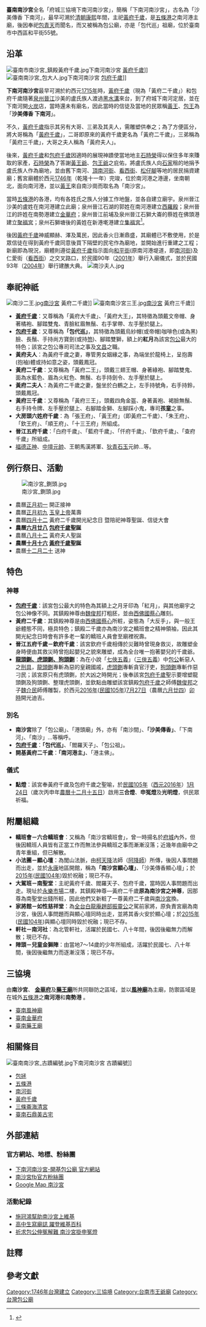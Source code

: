 {{coord|22.997391|N|120.196582|E|display=title|type:landmark}}

{{東亞廟宇
| name = 南沙宮
| img = File:下南河南沙宮.jpg
| img_capt = 南沙宮正面
| image_width = 250px
| location = {{TWN}}[[臺南市|臺南市]][[中西區_(臺灣)|中西區]]和平街55號{{r|美}}
| god = [[黃府千歲|黃府千歲]]{{r|古}}
| type = 地方廟宇
| struct = 
| open_year = {{QIN}}[[乾隆|乾隆]]十一年（[[1746年|1746年]]）{{r|五}}
| cere_date = 農曆[[十月十六|十月十六]]、農曆[[六月廿八|六月廿八]]
| people = 王盛發、施冠鴻{{r|施}}{{r|人}}
| cultural_collection =
|}}
'''臺南南沙宮'''全名「府城三協境下南河南沙宮」，簡稱「下南河南沙宮」，古名為「沙美傳香 下南河」，最早可溯於[[清朝|清朝]][[康熙|康熙]]年間{{r|看}}，主祀[[黃府千歲|黃府千歲]]，是[[五條港_(臺南)|五條港]]之南河港主廟，後因奉祀[[包青天|包青天]]而聞名，而又被稱為包公廟，亦是「包代巡」祖廟，位於臺南市中西區和平街55號。{{r|沿}}

==沿革== 
[[File:臺南市南沙宮_鎮殿黃府千歲.jpg|thumb]]下南河南沙宮 [[黃府千歲|黃府千歲]]]]
[[File:臺南南沙宮_包大人.jpg|thumb]]下南河南沙宮 [[包拯|包府千歲]]]]

'''下南河南沙宮'''最早可溯於約西元[[1715年|1715年]]時，[[黃府千歲|黃府千歲]]（現為「黃府二千歲」）和包府千歲隨著[[泉州|泉州]][[晉江|晉江]]沙美的盧氏族人渡過[[台灣海峽|黑水溝]]來台，到了府城下南河定居，並在下南河開[[木炭|火炭]]店，當時還未有廟名，因此當時的信徒及當地的民眾稱[[黃府千歲|黃王]]、[[包拯|包王]]為「'''沙美傳香 下南河'''」。

不久，[[黃府千歲|黃府千歲]]指示其另有大哥、三弟及其夫人，需雕塑供奉之；為了方便區分，將大哥稱為「[[黃府千歲|黃府千歲]]」，二哥即原來的黃府千歲更名為「黃府二千歲」，三弟稱為「黃府三千歲」，大哥之夫人稱為「黃府夫人」。

後來，[[黃府千歲|黃府千歲]]和[[包府千歲|包府千歲]]因適時的展現神蹟使當地地主[[臺南石鼎美古宅|石時榮]]得以保住多年來賺取的家產，[[臺南石鼎美古宅|石時榮]]為了答謝[[黃府千歲|黃王爺]]、[[包府千歲|包王爺]]之庇佑，將盧氏族人向[[臺南石鼎美古宅|石家]]租的地捐予盧氏族人作為廟地，並由舊下南河、[[頂南河街|頂南河街]]、[[看西街|看西街]]、[[松仔腳|松仔腳]]等地的居民捐資建廟；舊宮廟體於西元[[1746年|1746年]]（乾隆十一年）完竣，位於南河港之港邊，坐南朝北，面向南河港{{NoteTag|1=因當時常有船隻在廟旁港口停靠，因此南沙宮又被稱為「'''港頭廟'''」。}}，並以[[黃府千歲|黃王]]來自南沙崗而取名為「南沙宮」。

當時[[五條港_(臺南)|五條港]]的各港，均有各姓氏之族人分據工作地盤，並各自建立廟宇。泉州晉江沙美的盧姓在南河港建立此廟；泉州晉江石湖的郭姓在南河港建立[[西羅殿|西羅殿]]；泉州晉江的許姓在南勢港建立[[臺南金華府|金華府]]；泉州晉江前埔及泉州晉江石獅大崙的蔡姓在佛頭港建立[[聚福宮|聚福宮]]；泉州石獅塘後的黃姓在新港墘港建立[[老古石集福宮|集福宮]]<ref name="五姓爭雄">{{cite journal|url=http://mocfile.moc.gov.tw/nmthepaper/watchtw_tw16/edm_c_p17.html|author=|title=〈五條港五姓爭雄〉|journal=《觀‧臺灣 電子報》|volume=|issue=第16期|accessdate=2016-03-16|date=2013-01-10|publisher=臺灣歷史博物館|location=台灣|language=zh-tw|archive-date=2016-03-15|archive-url=https://web.archive.org/web/20160315145503/http://mocfile.moc.gov.tw/nmthepaper/watchtw_tw16/edm_c_p17.html|dead-url=no}}</ref>。

後因[[黃府千歲|黃府千歲]]神威顯赫、澤及萬民，因此香火日漸鼎盛，其廟體已不敷使用，於是眾信徒在得到黃府千歲同意後買下隔壁的民宅作為廟地，並開始進行重建之工程；新廟即為現況，廟體則遵從[[黃府千歲|黃府千歲]]指示面向[[和平街_(臺南市)|和平街]](原南河港堤道，即[[南河街|南河街]])及仁愛街（[[看西街|看西街]]）之交叉路口，於民國90年（[[2001年|2001年]]）舉行入廟儀式，並於民國93年（[[2004年|2004年]]）舉行建醮大典。{{r|沿}}
[[File:南沙夫人.jpg|thumb]]

==奉祀神祇==
[[File:南沙二王.jpg|thumb]][[南沙宮|南沙宮]] 黃府二千歲]]
[[File:臺南南沙宮三王.jpg|thumb]][[南沙宮|南沙宮]] 黃府三千歲]]

*'''[[黃府千歲|黃府千歲]]'''：又尊稱為「黃府大千歲」、「黃府大王」，其特徵為頭戴文帝帽、身著橘袍、腳踏雙鬼、青臉紅眉無鬚、右手掌帶、左手壓於腿上。
*'''[[包拯|包府千歲]]'''：又尊稱為'''「包代巡」'''，其特徵為頭戴烏紗帽(或帝帽)咖啡色(或為黑)臉、長鬚、手持尚方寶劍(或持[[笏|笏]])、腳踏雙獅，額上的'''紅月'''為該宮[[包公|包公]]最大的特色{{NoteTag|1=其他奉祀包公的廟宇神像上的月牙印多為白色}}；該宮之包公專司司法之事及[[五文昌|文昌]]之職。
*'''黃府夫人'''：為黃府千歲之妻，專管男女姻緣之事，為端坐於龍椅上，呈抱壽(抱袖)體或持如意之姿，頭戴鳳冠。
*'''黃府二千歲'''：又尊稱為「黃府二王」，頭戴三翅王帽、身著綠袍、腳踏雙鬼、面為水藍色、眉為火紅色、無鬚、右手持劍令、左手壓於腿上。
*'''黃府二夫人'''：為黃府二千歲之妻，盤坐於白鶴之上，左手持號角，右手持鈴，頭戴鳳冠。
*'''黃府三千歲'''：又尊稱為「黃府三王」，頭戴四角金盔、身著黃袍、褐臉無鬚、右手持令牌、左手壓於腿上、右腳踏金獅、左腳踩小鬼，專司'''孩童'''之事。
*'''大房頭六姓府千歲'''：為「張王府」、「黃王府」（即黃府二千歲）、「朱王府」、「欽王府」、「順王府」、「十三王府」{{NoteTag|1=為南宋名將[[岳飛|岳飛]]之部將施全。}}所組成。
*'''晉江五府千歲'''：「白府千歲」、「藍府千歲」、「仟府千歲」、「欽府千歲」、「查府千歲」所組成。
*[[福德正神|福德正神]]、[[中壇元帥|中壇元帥]]、王朝馬漢將軍、[[狄青|狄青]][[石玉(五虎征西)|石玉]]元帥…等。

==例行祭日、活動==
[[File:南沙宮_鍘頭.jpg|thumb]]

*農曆[[正月初一|正月初一]] 開正接神
*農曆[[正月初九|正月初九]] [[玉皇上帝|玉皇上帝]]萬壽
*農曆[[四月十二|四月十二]] 黃府二千歲開光紀念日 暨陪祀神尊聖誕、信徒大會
*'''農曆[[六月廿八|六月廿八]] [[包拯|包府千歲]]聖誕'''
*農曆[[八月十二|八月十二]] 黃府夫人聖誕
*'''農曆[[十月十六|十月十六]] [[黃府千歲|黃府千歲]]聖誕'''
*農曆[[十二月二十|十二月二十]] 送神

==特色==
===神尊===
* '''[[包拯|包府千歲]]'''：該宮包公最大的特色為其額上之月牙印為「紅月」，與其他廟宇之包公神像不同。其鎮殿神尊由[[魏俊邦|魏俊邦]]打粗胚，並由[[西佛國|西佛國]][[蔡心|蔡心]]雕刻。
* '''黃府二千歲'''：其鎮殿神尊是由[[西佛國|西佛國]][[蔡心|蔡心]]所粧，姿態為「大反手」，與一般王爺體態不同，極具特色；鎮殿二千歲亦為南沙宮之轎班會{{NoteTag|1=請參閱下方「附屬組織－轎班會」。}}之精神領袖，因此其開光紀念日{{NoteTag|1=其開光日為[[民國38年|民國38年]][[5月9日|5月9日]]（農曆[[四月十二日|四月十二日]]）。}}時會有許多老一輩的轎班人員會至廟裡祝壽。
*'''晉江五府千歲－欽府千歲'''：該宮欽府千歲相傳於災難時曾現身救災，故雕塑金身時便由其救災時曾抱起嬰兒之貌來雕塑，成為全台唯一抱著嬰兒的千歲爺。
*'''[[龍頭鍘|龍頭鍘、虎頭鍘、狗頭鍘]]'''：為在小說「[[七俠五義|七俠五義]]」（[[三俠五義|三俠五義]]）中[[包公|包公]]斬惡人之[[刑具|刑具]]，[[龍頭鍘|龍頭鍘]]專斬為惡的皇親國戚，[[虎頭鍘|虎頭鍘]]專斬貪官汙吏，[[狗頭鍘|狗頭鍘]]專斬作惡刁民{{r|老}}；該宮原只有虎頭鍘，於大凶之時開光；後奉該宮[[包拯|包府千歲]]聖示要增塑龍頭鍘及狗頭鍘、整理虎頭鍘，並欽點由雕塑該宮鎮殿[[包拯|包府千歲]]之師傅[[魏俊邦|魏俊邦]]之子[[魏介民|魏介民]]師傅雕製，於西元[[2016年|2016年]]([[民國105年|民國105年]])[[7月27日|7月27日]]（農曆[[六月廿四|六月廿四]]）[[卯|卯時]]開光迪吉。

===別名===
*'''南沙宮'''除了「包公廟」、「港頭廟」{{r|奉}}外，亦有「南沙間」{{NoteTag|1=為[[閩南語|臺語]]發音，人們會將「宮」說成「間」，如：[[三郊鎮港海安宮|海安宮]]稱為「海安間」、[[老古石集福宮|集福宮]]稱為「集福間」。}}、'''「沙美傳香」'''、「下南河」、「南沙」{{NoteTag|1=當地人因方便稱呼，會將其簡稱為「南沙」。}}…等稱呼。
*'''[[包拯|包府千歲]]'''：'''「包代巡」'''{{NoteTag|1=僅有南沙宮及南沙宮子館的包府千歲擁有此稱呼，該宮亦為「包代巡」之祖廟。}}、「閻羅天子」、「包公祖」。
*'''開基黃府二千歲'''：'''「南河港主」'''、「港主佛」。

===儀式===
*'''點燈'''：該宮奉黃府千歲及包府千歲之聖喻，於[[民國105年|民國105年]]（[[2016年|西元2016年]]）[[1月24日|1月24日]]（歲次丙申年[[十二月十五|農曆十二月十五日]]）啟用'''三合燈'''、'''申冤燈'''{{r|祈}}{{r|天}}及'''光明燈'''，供民眾祈福。

==附屬組織==
*'''轎班會－六合轎班會'''：又稱為「南沙宮轎班會」，曾一時揚名於[[府城|府城]]內外，但後因轎班人員皆有正當工作而無法參與轎班之事而漸漸沒落；近幾年由廟中之青年重組，但已解散。
*'''小法團－顯心壇'''：為閭山法脈，由[[柯天降|柯天降]]法師（[[阿降師|阿降師]]）所傳，後因人事問題而出走，並於[[永康區|永康]]地區開館{{r|隨}}，稱為'''「南沙宮顯心壇」'''、「沙美傳香顯心壇」；於[[2015年|2015年]]([[民國104年|民國104年]])毀於祝融；現已不存。{{r|微}}
*'''大駕班－南聖堂'''：主祀黃府千歲、閻羅天子、包府千歲{{NoteTag|1=黃府千歲及閻羅天子為南沙宮分靈；包府千歲因粧好後經指示往[[三條崙海清宮|三條崙海清宮]]開光，因此認[[三條崙海清宮|三條崙海清宮]]為祖廟。}}，當時因人事問題而出走。現址於[[永樂市場|永樂市場]]二樓，其鎮殿神尊—黃府二千歲'''原為南沙宮之神尊'''，因那尊為南聖堂出錢所粧，因此他們又新粧了一尊黃府二千歲與[[南沙宮|南沙宮]]換。
*'''家將館－如性慈祥堂'''：為[[臺南元和宮|全台白龍庵]][[趙部振靈公|趙部振靈公]]之駕前家將，原負責宮廟為南沙宮，後因人事問題而與顯心壇同時出走，並將其香火安於顯心壇；於[[2015年|2015年]]([[民國104年|民國104年]])與顯心壇同時毀於祝融；現已不存。
*'''軒社－南河社'''：為北管軒社，活躍於民國七、八十年間，後因後繼無力而解散；現已不存。
*'''陣頭－兒童金獅陣'''：由當地7～14歲的少年所組成，活躍於民國七、八十年間，後因後繼無力而逐漸沒落；現已不存。

==三協境==
由'''南沙宮'''、 '''[[臺南金華府|金華府]]'''及'''[[臺南藥王廟|藥王廟]]'''所共同聯防之區域，並以'''[[風神廟|風神廟]]'''為主廟{{NoteTag|1=[[石萬壽|石萬壽]]《臺灣府城的城防》認為大西門南北由三協境與七合境防守，但[[謝奇峰|謝奇峰]]《臺南府城聯境組織研究》一書指出舊籍並未明確記載大西門南北段對應的境名，並認為七合境其實指的是[[普濟殿|普濟殿]]的七角頭，且三協境是[[二戰|二戰]]後與四聯境一同出現。}}，防禦區域是在城外[[五條港_(臺南)|五條港]]之'''南河港'''和'''南勢港''' 。{{r|總}}
*[[風神廟|臺南風神廟]]
*[[臺南金華府|臺南金華府]]
*[[臺南藥王廟|臺南藥王廟]]

==相關條目==
[[File:臺南南沙宮_古蹟編號.jpg|thumb]]下南河南沙宮 古蹟編號{{r|文}}]]
* [[包拯|包拯]]
* [[五條港_(臺南)|五條港]]
* [[南河街|南河街]]
* [[黃府千歲|黃府千歲]]
* [[三條崙海清宮|三條崙海清宮]]
* [[臺南石鼎美古宅|臺南石鼎美古宅]]

==外部連結==
===官方網站、地標、粉絲團===
*[http://nanshagong.org 下南河南沙宮-開基包公廟 官方網站]
*[https://www.facebook.com/NanShaTemple/ 南沙宮fb官方粉絲團] {{Wayback|url=https://www.facebook.com/NanShaTemple/ |date=20190221222305 }}
*[http://maps.google.com/?cid=13064882487788613062&hl=zh&gl=tw Google Map 南沙宮]

===活動紀錄===
* [https://web.archive.org/web/20180323030446/http://www.cdns.com.tw/news.php?n_id=23&nc_id=168364 施冠鴻幫助南沙宮上維基]
* [http://www.merit-times.com.tw/NewsPage.aspx?unid=478647 高中生寫廟誌 躍登維基百科] {{Wayback|url=http://www.merit-times.com.tw/NewsPage.aspx?unid=478647 |date=20170810210728 }}
* [https://web.archive.org/web/20180323032129/http://www.cdns.com.tw/news.php?n_id=1&nc_id=156890 祈求包公伸冤解難 南沙宮掛申冤燈]

==註釋==
{{notefoot}}

==參考文獻==
{{reflist|2|refs=
<ref name="古">[http://www.tnwcdo.gov.tw/culture01a.asp?ID={76499A3F-75FF-43CE-B5A3-D4F0563BBBE0} 古蹟瀏覽-南沙宮] . 台南市中西區公所 . [2016-03-17] （中文（台灣））.</ref> 
<ref name="五">[http://www.tndg.com.tw/tndg2/five-harbor/big5/point.asp?G1=2&G2=8 南河港-南沙宮] {{webarchive|url=https://web.archive.org/web/20160304114925/http://www.tndg.com.tw/tndg2/five-harbor/big5/point.asp?G1=2&G2=8 |date=2016-03-04 }} . 五條港文化園區 . [2016-03-17] （中文（台灣））.</ref>
<ref name="美">[http://club.mmweb.tw/mobile/47565 南沙宮資料] . 美美網 . [2016-03-16] （中文（台灣））.
</ref>
<ref name="沿">{{cite book |author=|chapter=|title=《府城三協境下南河南沙宮 沿革》|date=2016年2月|publisher=施冠鴻|location=臺灣|language=zh-tw |isbn=}}</ref>
<ref name="文">[http://crgis.rchss.sinica.edu.tw/temples/TainanCity/westcentral/2108036-NSG 南沙宮] . 文化資源地理資訊系統 . [2016-03-27] （中文（台灣））.</ref>
{{webarchive|url=https://web.archive.org/web/20160407160406/http://catalog.digitalarchives.tw/item/00/42/92/7a.html |date=2016-04-07 }} . 典藏臺灣 . [2016-03-27] （中文（台灣））.</ref>
<ref name="總">[http://tzungye.tacocity.com.tw/tzungye_013.htm 府城聯境] . 總祿境-府城聯境-台灣府城總爺街文化園 . [2016-03-16] （中文（台灣））. </ref>
<ref name="老">[http://blog.udn.com/oldman80/3362405 老邁講古；包公鍘美案] . 老邁 的部落格 . [2016-07-29] （中文（台灣））. </ref>
<ref name="微">[http://my-mit.com/2016/06/09/%E9%96%AD%E5%B1%B1%E6%B4%BE%E9%87%91%E5%AE%89%E6%B3%95%E8%84%88%EF%BC%9A-%E5%9B%9B%E8%81%AF%E5%A2%83%E9%87%91%E5%AE%89%E5%AE%AE/ 閭山派金安法脈： 四聯境金安宮] . 微廟影視文化事業 . [2016-08-04] （中文（台灣））. </ref>
<ref name="隨">[http://blog.xuite.net/allen2271442/twblog/147881753-%E5%8F%B0%E5%8D%97%E6%B2%99%E7%BE%8E%E5%82%B3%E9%A6%99%E9%A1%AF%E5%BF%83%E5%A3%87%E5%B7%A1%E7%A6%AE-%E4%B8%8A 台南沙美傳香顯心壇巡禮-上] . 跟著廟會看熱鬧：：隨意窩Xuite日誌 . [2016-07-29] （中文（台灣））. </ref>
<ref name="看">[http://my.stust.edu.tw/board.php?courseID=43041&f=doc&cid=2806117 南沙宮] . 看見五條港－南臺科技大學My數位學習 . [2016-03-17] （中文（台灣））.</ref>
<ref name="施">{{Cite news|url=http://www.cdns.com.tw/news.php?n_id=23&nc_id=168364|title=施冠鴻幫助南沙宮上維基|author=陳俊文|language=zh-tw|publisher=中華日報|date=2017-06-16|accessdate=2017-06-24|archive-url=https://web.archive.org/web/20180323030446/http://www.cdns.com.tw/news.php?n_id=23&nc_id=168364|archive-date=2018-03-23|dead-url=yes}}</ref>
<ref name="祈">{{Cite news|url=http://www.cdns.com.tw/news.php?n_id=1&nc_id=156890|title=祈求包公伸冤解難 南沙宮掛申冤燈|author=陳俊文|language=zh-tw|publisher=中華日報|date=2017-04-17|accessdate=2017-07-05|archive-url=https://web.archive.org/web/20180323032129/http://www.cdns.com.tw/news.php?n_id=1&nc_id=156890|archive-date=2018-03-23|dead-url=yes}}</ref>
<ref name="奉">{{Cite news|url=http://www.cdns.com.tw/news.php?n_id=27&nc_id=73823|title=台南南沙宮 奉祀包青天|author=陳銀全|language=zh-tw|publisher=中華日報|date=2016-01-19|accessdate=2017-07-05}}{{Dead link|date=2020年1月 |bot=InternetArchiveBot |fix-attempted=yes }}</ref>
<ref name="人">{{Cite news|url=http://www.merit-times.com.tw/NewsPage.aspx?unid=478647|title=高中生寫廟誌 躍登維基百科|author=羅智華|language=zh-tw|publisher=人間福報|date=2017-06-30|accessdate=2017-08-11}}</ref>
<ref name="天">{{Cite news|url=https://m.facebook.com/story.php?story_fbid=395946224137891&id=212735012459014|title=南沙宮罕見掛申冤燈 祈求包公伸冤解難 |author=陳志宸|language=zh-tw|publisher=南天地方新聞|date=2017-04-27|accessdate=2017-08-29}}</ref>

}}

{{commonscat|Nansha Temple, Tainan}}

{{臺灣府城聯境}}
{{五條港}}
[[Category:1746年台灣建立|Category:1746年台灣建立]]
[[Category:三協境|Category:三協境]]
[[Category:台南市王爺廟|Category:台南市王爺廟]]
[[Category:台灣包公廟|Category:台灣包公廟]]